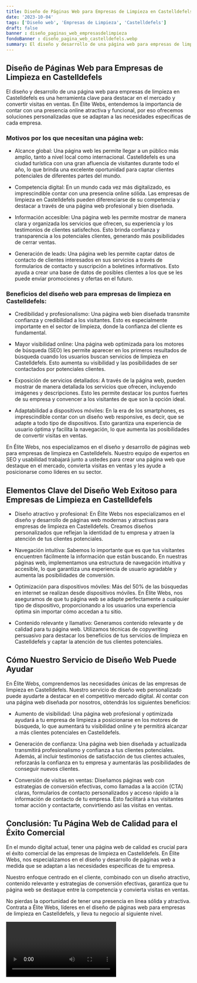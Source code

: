 ```yaml
---
title: Diseño de Páginas Web para Empresas de Limpieza en Castelldefels
date: '2023-10-04'
tags: ['Diseño web', 'Empresas de Limpieza', 'Castelldefels']
draft: false
banner : diseño_paginas_web_empresasdelimpieza
fondoBanner : diseño_pagina_web_castelldefels.webp
summary: El diseño y desarrollo de una página web para empresas de limpieza en Castelldefels es una herramienta clave para destacar en el mercado y convertir visitas en ventas. En Élite Webs, entendemos la importancia de contar con una presencia online atractiva y funcional, por eso ofrecemos soluciones personalizadas que se adaptan a las necesidades específicas de cada empresa.
---
```


## Diseño de Páginas Web para Empresas de Limpieza en Castelldefels

El diseño y desarrollo de una página web para empresas de limpieza en Castelldefels es una herramienta clave para destacar en el mercado y convertir visitas en ventas. En Élite Webs, entendemos la importancia de contar con una presencia online atractiva y funcional, por eso ofrecemos soluciones personalizadas que se adaptan a las necesidades específicas de cada empresa.

### Motivos por los que necesitan una página web:

- Alcance global: Una página web les permite llegar a un público más amplio, tanto a nivel local como internacional. Castelldefels es una ciudad turística con una gran afluencia de visitantes durante todo el año, lo que brinda una excelente oportunidad para captar clientes potenciales de diferentes partes del mundo.

- Competencia digital: En un mundo cada vez más digitalizado, es imprescindible contar con una presencia online sólida. Las empresas de limpieza en Castelldefels pueden diferenciarse de su competencia y destacar a través de una página web profesional y bien diseñada.

- Información accesible: Una página web les permite mostrar de manera clara y organizada los servicios que ofrecen, su experiencia y los testimonios de clientes satisfechos. Esto brinda confianza y transparencia a los potenciales clientes, generando más posibilidades de cerrar ventas.

- Generación de leads: Una página web les permite captar datos de contacto de clientes interesados en sus servicios a través de formularios de contacto y suscripción a boletines informativos. Esto ayuda a crear una base de datos de posibles clientes a los que se les puede enviar promociones y ofertas en el futuro.

### Beneficios del diseño web para empresas de limpieza en Castelldefels:

- Credibilidad y profesionalismo: Una página web bien diseñada transmite confianza y credibilidad a los visitantes. Esto es especialmente importante en el sector de limpieza, donde la confianza del cliente es fundamental.

- Mayor visibilidad online: Una página web optimizada para los motores de búsqueda (SEO) les permite aparecer en los primeros resultados de búsqueda cuando los usuarios buscan servicios de limpieza en Castelldefels. Esto aumenta su visibilidad y las posibilidades de ser contactados por potenciales clientes.

- Exposición de servicios detallados: A través de la página web, pueden mostrar de manera detallada los servicios que ofrecen, incluyendo imágenes y descripciones. Esto les permite destacar los puntos fuertes de su empresa y convencer a los visitantes de que son la opción ideal.

- Adaptabilidad a dispositivos móviles: En la era de los smartphones, es imprescindible contar con un diseño web responsive, es decir, que se adapte a todo tipo de dispositivos. Esto garantiza una experiencia de usuario óptima y facilita la navegación, lo que aumenta las posibilidades de convertir visitas en ventas.

En Élite Webs, nos especializamos en el diseño y desarrollo de páginas web para empresas de limpieza en Castelldefels. Nuestro equipo de expertos en SEO y usabilidad trabajará junto a ustedes para crear una página web que destaque en el mercado, convierta visitas en ventas y les ayude a posicionarse como líderes en su sector.

<GifSeo />

<Cta />

## Elementos Clave del Diseño Web Exitoso para Empresas de Limpieza en Castelldefels

- Diseño atractivo y profesional: En Élite Webs nos especializamos en el diseño y desarrollo de páginas web modernas y atractivas para empresas de limpieza en Castelldefels. Creamos diseños personalizados que reflejan la identidad de tu empresa y atraen la atención de tus clientes potenciales.

- Navegación intuitiva: Sabemos lo importante que es que tus visitantes encuentren fácilmente la información que están buscando. En nuestras páginas web, implementamos una estructura de navegación intuitiva y accesible, lo que garantiza una experiencia de usuario agradable y aumenta las posibilidades de conversión.

- Optimización para dispositivos móviles: Más del 50% de las búsquedas en internet se realizan desde dispositivos móviles. En Élite Webs, nos aseguramos de que tu página web se adapte perfectamente a cualquier tipo de dispositivo, proporcionando a los usuarios una experiencia óptima sin importar cómo accedan a tu sitio.

- Contenido relevante y llamativo: Generamos contenido relevante y de calidad para tu página web. Utilizamos técnicas de copywriting persuasivo para destacar los beneficios de tus servicios de limpieza en Castelldefels y captar la atención de tus clientes potenciales.

## Cómo Nuestro Servicio de Diseño Web Puede Ayudar

En Élite Webs, comprendemos las necesidades únicas de las empresas de limpieza en Castelldefels. Nuestro servicio de diseño web personalizado puede ayudarte a destacar en el competitivo mercado digital. Al contar con una página web diseñada por nosotros, obtendrás los siguientes beneficios:

- Aumento de visibilidad: Una página web profesional y optimizada ayudará a tu empresa de limpieza a posicionarse en los motores de búsqueda, lo que aumentará tu visibilidad online y te permitirá alcanzar a más clientes potenciales en Castelldefels.

- Generación de confianza: Una página web bien diseñada y actualizada transmitirá profesionalismo y confianza a tus clientes potenciales. Además, al incluir testimonios de satisfacción de tus clientes actuales, reforzarás la confianza en tu empresa y aumentarás las posibilidades de conseguir nuevos clientes.

- Conversión de visitas en ventas: Diseñamos páginas web con estrategias de conversión efectivas, como llamadas a la acción (CTA) claras, formularios de contacto personalizados y acceso rápido a la información de contacto de tu empresa. Esto facilitará a tus visitantes tomar acción y contactarte, convirtiendo así las visitas en ventas.

## Conclusión: Tu Página Web de Calidad para el Éxito Comercial

En el mundo digital actual, tener una página web de calidad es crucial para el éxito comercial de las empresas de limpieza en Castelldefels. En Élite Webs, nos especializamos en el diseño y desarrollo de páginas web a medida que se adaptan a las necesidades específicas de tu empresa. 

Nuestro enfoque centrado en el cliente, combinado con un diseño atractivo, contenido relevante y estrategias de conversión efectivas, garantiza que tu página web se destaque entre la competencia y convierta visitas en ventas.

No pierdas la oportunidad de tener una presencia en línea sólida y atractiva. Contrata a Élite Webs, líderes en el diseño de páginas web para empresas de limpieza en Castelldefels, y lleva tu negocio al siguiente nivel.

<Video />

<CtaBot job='Empresas de Limpieza' city='Castelldefels'/>

<Gmaps query='Castelldefels+españa+maps' />